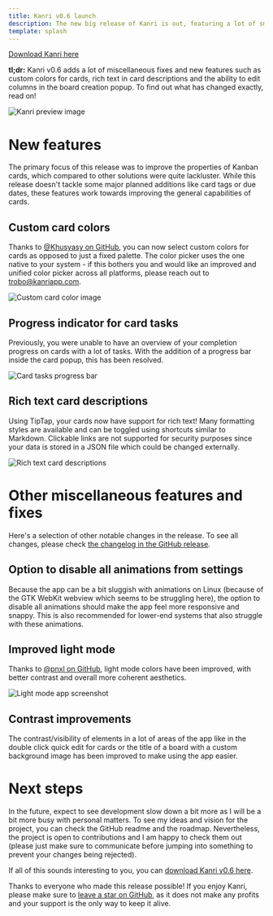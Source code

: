 ```yaml
---
title: Kanri v0.6 launch
description: The new big release of Kanri is out, featuring a lot of small improvements and new features.
template: splash
---
```


[Download Kanri here](https://kanriapp.com/download)

**tl;dr:** Kanri v0.6 adds a lot of miscellaneous fixes and new features such as custom colors for cards, rich text in card descriptions and the ability to edit columns in the board creation popup. To find out what has changed exactly, read on!

![Kanri preview image](../../../public/kanri_preview.webp)

# New features
The primary focus of this release was to improve the properties of Kanban cards, which compared to other solutions were quite lackluster. While this release doesn't tackle some major planned additions like card tags or due dates, these features work towards improving the general capabilities of cards. 

## Custom card colors
Thanks to [@Khusyasy on GitHub](https://github.com/Khusyasy), you can now select custom colors for cards as opposed to just a fixed palette. The color picker uses the one native to your system - if this bothers you and would like an improved and unified color picker across all platforms, please reach out to trobo@kanriapp.com.

![Custom card color image](../../../public/custom_card_color.webp)

## Progress indicator for card tasks
Previously, you were unable to have an overview of your completion progress on cards with a lot of tasks. With the addition of a progress bar inside the card popup, this has been resolved.

![Card tasks progress bar](../../../public/card_tasks_progress_bar.webp)

## Rich text card descriptions
Using TipTap, your cards now have support for rich text! Many formatting styles are available and can be toggled using shortcuts similar to Markdown. Clickable links are not supported for security purposes since your data is stored in a JSON file which could be changed externally.

![Rich text card descriptions](../../../public/card_descriptions.webp)

# Other miscellaneous features and fixes
Here's a selection of other notable changes in the release. To see all changes, please check [the changelog in the GitHub release](https://github.com/trobonox/kanri/releases).

## Option to disable all animations from settings
Because the app can be a bit sluggish with animations on Linux (because of the GTK WebKit webview which seems to be struggling here), the option to disable all animations should make the app feel more responsive and snappy. This is also recommended for lower-end systems that also struggle with these animations.

## Improved light mode
Thanks to [@pnxl on GitHub](https://github.com/pnxl), light mode colors have been improved, with better contrast and overall more coherent aesthetics.

![Light mode app screenshot](../../../public/kanri_light_mode.webp)

## Contrast improvements
The contrast/visibility of elements in a lot of areas of the app like in the double click quick edit for cards or the title of a board with a custom background image has been improved to make using the app easier.

# Next steps
In the future, expect to see development slow down a bit more as I will be a bit more busy with personal matters. To see my ideas and vision for the project, you can check the GitHub readme and the roadmap. Nevertheless, the project is open to contributions and I am happy to check them out (please just make sure to communicate before jumping into something to prevent your changes being rejected).

If all of this sounds interesting to you, you can [download Kanri v0.6 here](https://kanriapp.com/download).

Thanks to everyone who made this release possible!
If you enjoy Kanri, please make sure to [leave a star on GitHub](https://github.com/trobonox/kanri), as it does not make any profits and your support is the only way to keep it alive.

